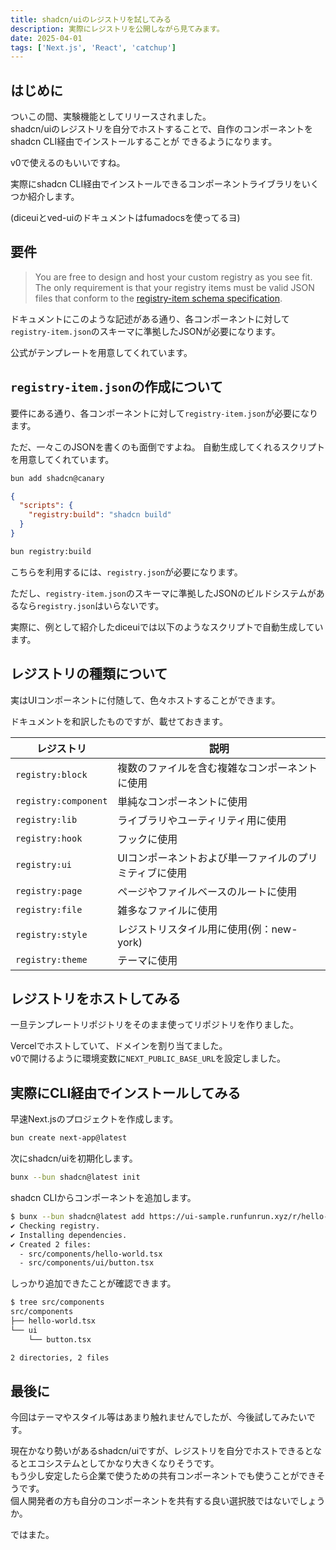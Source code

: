 ```yaml
---
title: shadcn/uiのレジストリを試してみる
description: 実際にレジストリを公開しながら見てみます。
date: 2025-04-01
tags: ['Next.js', 'React', 'catchup']
---
```


## はじめに

<LinkPreview url='https://ui.shadcn.com/docs/registry'/>

ついこの間、実験機能としてリリースされました。  
shadcn/uiのレジストリを自分でホストすることで、自作のコンポーネントをshadcn CLI経由でインストールすることが
できるようになります。

v0で使えるのもいいですね。

実際にshadcn CLI経由でインストールできるコンポーネントライブラリをいくつか紹介します。

<LinkPreview url='https://www.diceui.com/'/>

<LinkPreview url='https://ved-ui.vercel.app/'/>

<LinkPreview url='https://karrix.dev/'/>

(diceuiとved-uiのドキュメントはfumadocsを使ってるヨ)

## 要件

> You are free to design and host your custom registry as you see fit. The only requirement is that your registry items must be valid JSON files that conform to the [registry-item schema specification](https://ui.shadcn.com/docs/registry/registry-item-json).

ドキュメントにこのような記述がある通り、各コンポーネントに対して`registry-item.json`のスキーマに準拠したJSONが必要になります。

<LinkPreview url='https://ui.shadcn.com/docs/registry/registry-item-json' />

公式がテンプレートを用意してくれています。

<LinkPreview url='https://github.com/shadcn-ui/registry-template'/>

## `registry-item.json`の作成について

要件にある通り、各コンポーネントに対して`registry-item.json`が必要になります。

ただ、一々このJSONを書くのも面倒ですよね。
自動生成してくれるスクリプトを用意してくれています。

```sh
bun add shadcn@canary
```

```json title="package.json"
{
  "scripts": {
    "registry:build": "shadcn build"
  }
}
```

```sh
bun registry:build
```

こちらを利用するには、`registry.json`が必要になります。

<LinkPreview url='https://ui.shadcn.com/docs/registry/registry-json' />

ただし、`registry-item.json`のスキーマに準拠したJSONのビルドシステムがあるなら`registry.json`はいらないです。

実際に、例として紹介したdiceuiでは以下のようなスクリプトで自動生成しています。

<LinkPreview url='https://github.com/sadmann7/diceui/blob/main/docs/scripts/build-registry.mts'/>

## レジストリの種類について

実はUIコンポーネントに付随して、色々ホストすることができます。

ドキュメントを和訳したものですが、載せておきます。

|レジストリ|説明|
|--|--|
|`registry:block`|複数のファイルを含む複雑なコンポーネントに使用|
|`registry:component`|単純なコンポーネントに使用|
|`registry:lib`|ライブラリやユーティリティ用に使用|
|`registry:hook`|フックに使用|
|`registry:ui`|UIコンポーネントおよび単一ファイルのプリミティブに使用|
|`registry:page`|ページやファイルベースのルートに使用|
|`registry:file`|雑多なファイルに使用|
|`registry:style`|レジストリスタイル用に使用(例：new-york)|
|`registry:theme`|テーマに使用|

## レジストリをホストしてみる

一旦テンプレートリポジトリをそのまま使ってリポジトリを作りました。

Vercelでホストしていて、ドメインを割り当てました。  
v0で開けるように環境変数に`NEXT_PUBLIC_BASE_URL`を設定しました。

<LinkPreview url='https://github.com/RUNFUNRUN/ui-sample' />

## 実際にCLI経由でインストールしてみる

早速Next.jsのプロジェクトを作成します。

```sh
bun create next-app@latest
```

次にshadcn/uiを初期化します。

```sh
bunx --bun shadcn@latest init
```

shadcn CLIからコンポーネントを追加します。

```sh
$ bunx --bun shadcn@latest add https://ui-sample.runfunrun.xyz/r/hello-world.json
✔ Checking registry.
✔ Installing dependencies.
✔ Created 2 files:
  - src/components/hello-world.tsx
  - src/components/ui/button.tsx
```

しっかり追加できたことが確認できます。

```sh
$ tree src/components
src/components
├── hello-world.tsx
└── ui
    └── button.tsx

2 directories, 2 files
```

## 最後に

今回はテーマやスタイル等はあまり触れませんでしたが、今後試してみたいです。

現在かなり勢いがあるshadcn/uiですが、レジストリを自分でホストできるとなるとエコシステムとしてかなり大きくなりそうです。  
もう少し安定したら企業で使うための共有コンポーネントでも使うことができそうです。  
個人開発者の方も自分のコンポーネントを共有する良い選択肢ではないでしょうか。

ではまた。
